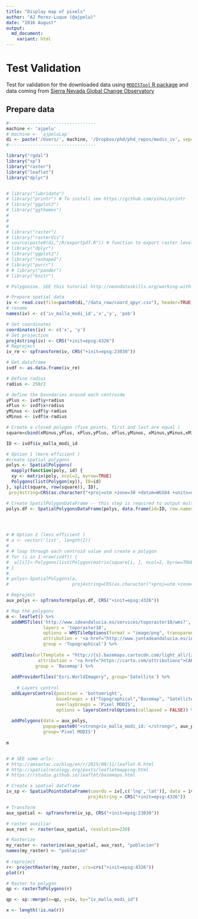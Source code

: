 ```yaml
---
title: "Display map of pixels"
author: "AJ Perez-Luque (@ajpelu)"
date: "2016 August"
output:  
  md_document:
    variant: html
---
```


# Test Validation 
Test for validation for the downloaded data using [`MODISTool` R package](https://cran.r-project.org/web/packages/MODISTools/index.html) and data coming from [Sierra Nevada Global Change Observatory](https://obsnev.es) 

## Prepare data 
```r
#---------------------------------
machine <- 'ajpelu'
# machine <- 'ajpeluLap'
di <- paste('/Users/', machine, '/Dropbox/phd/phd_repos/modis_iv', sep='')
#---------------------------------
```

```r
library("rgdal")
library("sp")
library("raster")
library("leaflet")
library("dplyr")


# library("lubridate")
# library("printr") # To install see https://github.com/yihui/printr
# library("ggplot2")
# library("ggthemes")
# 
# 
# 
# library("raster")
# library("rasterVis")
# source(paste0(di,"/R/exportpdf.R")) # function to export raster levelplots maps as pdf
# library("dplyr")
# library("ggplot2")
# library("reshape2")
# library("purrr")
# # library("pander")
# library("knitr")

```

```r
# Polygonine. SEE this tutorial http://neondataskills.org/working-with-field-data/Field-Data-Polygons-From-Centroids 

# Prepare spatial data 
iv <- read.csv(file=paste0(di,"/data_raw/coord_qpyr.csv"), header=TRUE, sep=",")
# rename 
names(iv) <- c('iv_malla_modi_id','x','y', 'pob')

# Set coordinates 
coordinates(iv) <- c('x', 'y') 
# Set projection 
proj4string(iv) <- CRS("+init=epsg:4326") 
# Reproject 
iv_re <- spTransform(iv, CRS("+init=epsg:23030")) 

# Get dataframe 
ivdf <- as.data.frame(iv_re)

# Define radius 
radius <- 250/2

# define the boundaries around each centroide 
yPlus <- ivdf$y+radius
xPlus <- ivdf$x+radius
yMinus <- ivdf$y-radius
xMinus <- ivdf$x-radius

# Create a closed polygon (five points, first and last are equal )
square=cbind(xMinus,yPlus, xPlus,yPlus, xPlus,yMinus, xMinus,yMinus,xMinus,yPlus,xMinus,yPlus)

ID <- ivdf$iv_malla_modi_id

# Option 1 (more efficient ) 
#create spatial polygons
polys <- SpatialPolygons(
  mapply(function(poly, id) {
  xy <- matrix(poly, ncol=2, byrow=TRUE)
  Polygons(list(Polygon(xy)), ID=id)
}, split(square, row(square)), ID),
 proj4string=CRS(as.character("+proj=utm +zone=30 +datum=WGS84 +units=m +no_defs +ellps=WGS84 +towgs84=0,0,0")))

# Create SpatilPolygonDataFrame -- this step is required to output multiple polygons.
polys.df <- SpatialPolygonsDataFrame(polys, data.frame(id=ID, row.names=ID))




# # Option 2 (less efficient )
# a <- vector('list', length(2))
# 
# # loop through each centroid value and create a polygon
# for (i in 1:nrow(ivdf)) {
#  a[[i]]<-Polygons(list(Polygon(matrix(square[i, ], ncol=2, byrow=TRUE))), ID[i])
# }
# 
# polys<-SpatialPolygons(a,
#                        proj4string=CRS(as.character("+proj=utm +zone=30 +datum=WGS84 +units=m +no_defs +ellps=WGS84 +towgs84=0,0,0")))

# Reproject 
aux_polys <- spTransform(polys.df, CRS("+init=epsg:4326"))

```


```r
# Map the polygons 
m <- leaflet() %>% 
  addWMSTiles('http://www.ideandalucia.es/services/toporaster10/wms?',
              layers = 'toporaster10',
              options = WMSTileOptions(format = "image/png", transparent = FALSE),
              attribution = '<a href="http://www.juntadeandalucia.es/institutodeestadisticaycartografia" target="_blank">Instituto de Estadística y Cartografía de Andalucía</a>',
              group = 'Topographical') %>%
  
  addTiles(urlTemplate = "http://{s}.basemaps.cartocdn.com/light_all/{z}/{x}/{y}.png",
            attribution = '<a href="https://carto.com/attributions">CARTO</a>',
           group = 'Basemap') %>%
  
  addProviderTiles("Esri.WorldImagery", group='Satellite') %>% 
  
    # Layers control
  addLayersControl(position = 'bottomright',
                   baseGroups = c("Topographical","Basemap", "Satellite"),
                   overlayGroups = 'Pixel MODIS', 
                   options = layersControlOptions(collapsed = FALSE)) %>%
  
  addPolygons(data = aux_polys, 
              popup=paste0("<strong>iv_malla_modi_id: </strong>", aux_polys$id), 
              group='Pixel MODIS')
              
m


# # SEE some urls: 
# http://amsantac.co/blog/en/r/2015/08/11/leaflet-R.html
# http://spatialrecology.org/posts/leafletmapping.html
# https://rstudio.github.io/leaflet/basemaps.html

```



```r

# Create a spatial dataframe 
iv_sp <- SpatialPointsDataFrame(coords = iv[,c('lng','lat')], data = iv,
                               proj4string = CRS("+init=epsg:4326"))

# Transform 
aux_spatial <- spTransform(iv_sp, CRS("+init=epsg:23030"))

# raster auxiliar 
aux_rast <- raster(aux_spatial, resolution=230)

# Rasterize 
my_raster <- rasterize(aux_spatial, aux_rast, "poblacion")
names(my_raster) <- "poblacion" 
 
# reproject 
r<- projectRaster(my_raster, crs=crs("+init=epsg:4326"))
plot(r)

# Raster to polygon 
qp <- rasterToPolygons(r)

qp <- sp::merge(x=qp, y=iv, by="iv_malla_modi_id")

x <- length(!is.na(r))
```
